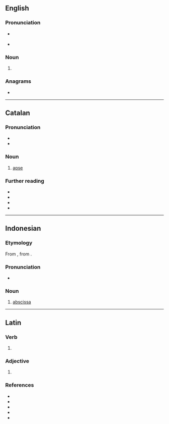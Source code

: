 ==English==

===Pronunciation===
* {{a|US}} {{IPA|en|/ˈæb.sɪs/}}
* {{rhymes|en|æbsɪs|s=2}}

===Noun===
{{en-noun|absides}}

# {{alternative spelling of|en|apsis}}

===Anagrams===
* {{anagrams|en|a=abiss|basis|bassi|isbas}}

----

==Catalan==
{{wikipedia|lang=ca}}

===Pronunciation===
* {{ca-IPA}}
* {{audio|ca|LL-Q7026 (cat)-Toniher-absis.wav|Audio (Catalonia)}}

===Noun===
{{ca-noun|m|absis}}

# [[apse]]

===Further reading===
* {{R:IEC2}}
* {{R:GDLC}}
* {{R:DNV}}
* {{R:DCVB}}

{{topics|ca|Architecture}}

----

==Indonesian==

===Etymology===
From {{bor|id|nl|abscis}}, from {{der|id|la|abscissa}}.

===Pronunciation===
* {{IPA|id|[apsɪs]}}

===Noun===
{{id-noun}}

# [[abscissa]]
#: {{syn|ms|abscissa}} {{l|ms|Brunei, Malaysia, Singapore}}

----

==Latin==

===Verb===
{{la-verb-form|absīs}}

# {{inflection of|la|absum||2|s|pres|actv|subj}}

===Adjective===
{{la-adj-form|absīs}}

# {{inflection of|la|absus||dat//abl|m//f//n|p}}

===References===
* {{R:L&S}}
* {{R:du Cange}}
* {{R:Gaffiot}}
* {{R:Peck}}
* {{R:Smith's Antiquities}}